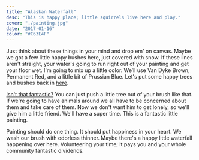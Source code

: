 ```yaml
---
title: "Alaskan Waterfall"
desc: "This is happy place; little squirrels live here and play."
cover: "./painting.jpg"
date: "2017-01-16"
color: "#C63E4F"
---
```


Just think about these things in your mind and drop em' on canvas. Maybe we got a few little happy bushes here, just covered with snow. If these lines aren't straight, your water's going to run right out of your painting and get your floor wet. I'm going to mix up a little color. We’ll use Van Dyke Brown, Permanent Red, and a little bit of Prussian Blue. Let's put some happy trees and bushes back in [here](#).  

[Isn't that fantastic?](#) You can just push a little tree out of your brush like that. If we're going to have animals around we all have to be concerned about them and take care of them. Now we don't want him to get lonely, so we'll give him a little friend. We'll have a super time. This is a fantastic little painting.  

Painting should do one thing. It should put happiness in your heart. We wash our brush with odorless thinner. Maybe there's a happy little waterfall happening over here. Volunteering your time; it pays you and your whole community fantastic dividends.  
